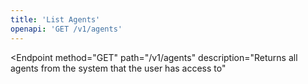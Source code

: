 ```yaml
---
title: 'List Agents'
openapi: 'GET /v1/agents'
---
```


<Endpoint
  method="GET"
  path="/v1/agents"
  description="Returns all agents from the system that the user has access to"
>
  <RequestHeaders>
    <RequestHeader
      name="x-api-key"
      description="API key for authentication"
      required
      example="YOUR_API_KEY"
    />
  </RequestHeaders>
  <ResponseFields>
    <ResponseField
      status="200"
      description="Agents retrieved successfully"
      contentType="application/json"
      schemaRef="#/components/schemas/AgentsResponse"
    />
    <ResponseField
      status="400"
      description="Unexpected error"
      contentType="application/json"
      schemaRef="#/components/schemas/Error"
    />
  </ResponseFields>
</Endpoint>
